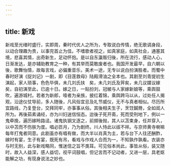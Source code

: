 ```yaml
---
---
---
```

title: 新戏
---



新戏至光绪时盛行，实即周，秦时代优人之所为，专取说白传情，绝无歌调身段，以动合理趣为贵，以事完首止为佳。不嗜歌者视之，如真家庭，如真社会，通塞其境，悲喜其情，出奇新生，足动怀抱。是以自东瀛贩归後，所在流行，感动人心，日渐发达，是亦辅助教育之一种，有其举而莫敢废者也。我国开发最早，自六朝以後，歌舞怡情，故每言戏，必偏重音乐，美术一途，无专以说白扮演胜者。而蜀中春时好演《捉刘记》一剧，即《目莲救母》陆殿滑油之全本也。其剧至刘青提初生演起，家人琐事，色色毕俱，未几刘氏扶　矣，未几刘氏及笄矣，未几议媒议嫁矣，自初演至此，已逾十日。嫁之日，一贴扮刘，冠帔与人家嫁新娘等，乘舆鼓吹，遍游城村。若者为新郎，噎者为亲族，披红着锦，乘舆跨马以从，过处任人揭观，沿途仪仗导前，多人随後，凡风俗宜忌及礼节威仪，无不与真者相似。尽历所宜路线，乃复登台，交拜同牢，亦事事从俗。其後相夫生子，烹饪鍼黹，全如闺人所为。再後茹素诵经，亦为川妇迷信恒态。迨後子死开斋，死而受刑地下，例以一鬼牵挽，遍历嫁昤路迳。诸鬼执钢叉逐之，前掷後抛，其人以苫束身，任并穿入，以中苫而不伤肤为度。唱必匝月，乃为剧终。川人恃此以祓不祥。与京师黄寺喇嘛每年打鬼者同意。此剧虽亦有唱有做，而大半以肖真为主，若与台下人往还酬酢，嫁时有宴，生子有宴，既死有吊，看戏与作戏人合而为一，不知孰作孰看。衣装亦与时无别，此与新戏略同，惟迷信之旨不类耳。可见俗本尚此，事皆从俗，装又随时，故入人益深，感人益切，视平词鼓唱，但记言而不记动者，又进一层，具老妪能解之功，有现身说法之妙也。